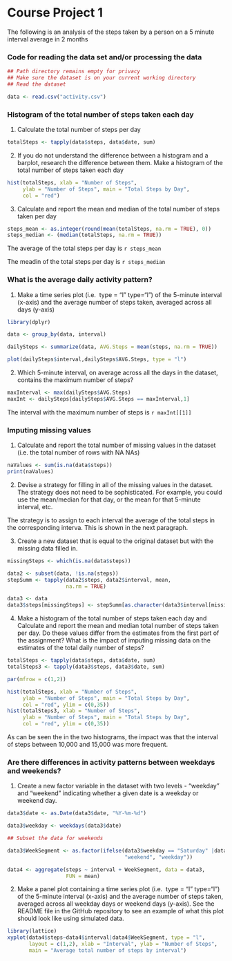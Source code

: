 Course Project 1
=========================

The following is an analysis of the steps taken by a person on a 5 minute interval average in 2 months

### Code for reading the data set and/or processing the data

```{r first chunk}

## Path directory remains empty for privacy
## Make sure the dataset is on your current working directory
## Read the dataset

data <- read.csv("activity.csv")
```

### Histogram of the total number of steps taken each day

1. Calculate the total number of steps per day

```{r second chunk}

totalSteps <- tapply(data$steps, data$date, sum)
```

2. If you do not understand the difference between a histogram and a barplot, research the difference between them. Make a histogram of the total number of steps taken each day

```{r third chunk}

hist(totalSteps, xlab = "Number of Steps",
     ylab = "Number of Steps", main = "Total Steps by Day", 
     col = "red")
```
 3. Calculate and report the mean and median of the total number of steps taken per day
 
```{r fourth chunk}
steps_mean <- as.integer(round(mean(totalSteps, na.rm = TRUE), 0))
steps_median <- (median(totalSteps, na.rm = TRUE))
```

The average of the total steps per day is `r steps_mean`


The meadin of the total steps per day is `r steps_median`

### What is the average daily activity pattern?

1. Make a time series plot (i.e. 
type = "l"\color{red}{\verb|type = "l"|}
type="l") of the 5-minute interval (x-axis) and the average number of steps taken, averaged across all days (y-axis)

```{r fifth chunk}
library(dplyr)

data <- group_by(data, interval)

dailySteps <- summarize(data, AVG.Steps = mean(steps, na.rm = TRUE))

plot(dailySteps$interval,dailySteps$AVG.Steps, type = "l")
```

2. Which 5-minute interval, on average across all the days in the dataset, contains the maximum number of steps?

```{r sixth chunk}
maxInterval <- max(dailySteps$AVG.Steps)
maxInt <- dailySteps[dailySteps$AVG.Steps == maxInterval,1]
```
The interval with the maximum number of steps is `r maxInt[[1]]`

### Imputing missing values

1. Calculate and report the total number of missing values in the dataset (i.e. the total number of rows with 
NA\color{red}{\verb|NA|}
NAs)

```{r seventh chunk}
naValues <- sum(is.na(data$steps))
print(naValues)
```

2. Devise a strategy for filling in all of the missing values in the dataset. The strategy does not need to be sophisticated. For example, you could use the mean/median for that day, or the mean for that 5-minute interval, etc.

The strategy is to assign to each interval the average of the total steps in the corresponding interva. This is shown in the next paragraph.

3. Create a new dataset that is equal to the original dataset but with the missing data filled in.

```{r chunk eigth}
missingSteps <- which(is.na(data$steps))

data2 <- subset(data, !is.na(steps))
stepSumm <- tapply(data2$steps, data2$interval, mean, 
                   na.rm = TRUE)

data3 <- data
data3$steps[missingSteps] <- stepSumm[as.character(data3$interval[missingSteps])]

```

4. Make a histogram of the total number of steps taken each day and Calculate and report the mean and median total number of steps taken per day. Do these values differ from the estimates from the first part of the assignment? What is the impact of imputing missing data on the estimates of the total daily number of steps?

```{r chunck nine}
totalSteps <- tapply(data$steps, data$date, sum)
totalSteps3 <- tapply(data3$steps, data3$date, sum)

par(mfrow = c(1,2))

hist(totalSteps, xlab = "Number of Steps",
     ylab = "Number of Steps", main = "Total Steps by Day", 
     col = "red", ylim = c(0,35))
hist(totalSteps3, xlab = "Number of Steps",
     ylab = "Number of Steps", main = "Total Steps by Day", 
     col = "red", ylim = c(0,35))
```

As can be seen the in the two histograms, the impact was that the interval of steps between 10,000 and 15,000 was more frequent.


### Are there differences in activity patterns between weekdays and weekends?

1. Create a new factor variable in the dataset with two levels - "weekday" and "weekend" indicating whether a given date is a weekday or weekend day.

```{r chunck ten}

data3$date <- as.Date(data3$date, "%Y-%m-%d")

data3$weekday <- weekdays(data3$date)

## Subset the data for weekends

data3$WeekSegment <- as.factor(ifelse(data3$weekday == "Saturday" |data3$weekday == "Sunday",
                                      "weekend", "weekday"))

data4 <- aggregate(steps ~ interval + WeekSegment, data = data3,
                   FUN = mean)
```

2. Make a panel plot containing a time series plot (i.e. 
type = "l"\color{red}{\verb|type = "l"|}
type="l") of the 5-minute interval (x-axis) and the average number of steps taken, averaged across all weekday days or weekend days (y-axis). See the README file in the GitHub repository to see an example of what this plot should look like using simulated data.

```{r chunck eleven}
library(lattice)
xyplot(data4$steps~data4$interval|data4$WeekSegment, type = "l",
       layout = c(1,2), xlab = "Interval", ylab = "Number of Steps",
       main = "Average total number of steps by interval")
```
